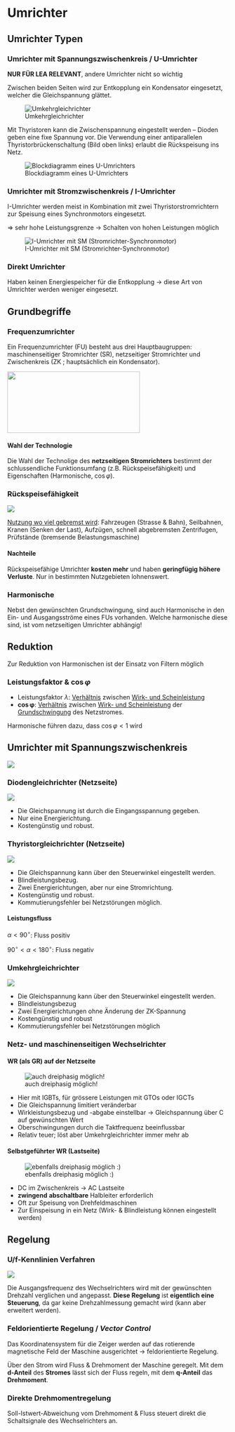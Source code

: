 # Umrichter

## Umrichter Typen

### Umrichter mit Spannungszwischenkreis / U-Umrichter

::: {.callout-important appearance="minimal"}
**NUR FÜR LEA RELEVANT**, andere Umrichter nicht so wichtig
:::

Zwischen beiden Seiten wird zur Entkopplung ein Kondensator eingesetzt, welcher die Gleichspannung glättet.

![Umkehrgleichrichter](images/paste-85.png)

Mit Thyristoren kann die Zwischenspannung eingestellt werden -- Dioden geben eine fixe Spannung vor. Die Verwendung einer antiparallelen Thyristorbrückenschaltung (Bild oben links) erlaubt die Rückspeisung ins Netz.

![Blockdiagramm eines U-Umrichters](images/paste-83.png)

### Umrichter mit Stromzwischenkreis / I-Umrichter

I-Umrichter werden meist in Kombination mit zwei Thyristorstromrichtern zur Speisung eines Synchronmotors eingesetzt.

$\Rightarrow$ sehr hohe Leistungsgrenze $\rightarrow$ Schalten von hohen Leistungen möglich

![I-Umrichter mit SM (Stromrichter-Synchronmotor)](images/paste-84.png)

### Direkt Umrichter

Haben keinen Energiespeicher für die Entkopplung $\rightarrow$ diese Art von Umrichter werden weniger eingesetzt.

## Grundbegriffe

### Frequenzumrichter

Ein Frequenzumrichter (FU) besteht aus drei Hauptbaugruppen: \circled{1} maschinenseitiger Stromrichter (SR), \circled{2} netzseitiger Stromrichter und \circled{3} Zwischenkreis (ZK ; hauptsächlich ein Kondensator).

![](images/paste-87.png){width="8cm" height="3.7cm"}

::: callout-important
#### Wahl der Technologie

Die Wahl der Technolige des **netzseitigen Stromrichters** bestimmt der schlussendliche Funktionsumfang (z.B. Rückspeisefähigkeit) und Eigenschaften (Harmonische, $\cos\varphi$).
:::

### Rückspeisefähigkeit

![](images/paste-86.png)

[Nutzung wo viel gebremst wird]{.underline}: Fahrzeugen (Strasse & Bahn), Seilbahnen, Kranen (Senken der Last), Aufzügen, schnell abgebremsten Zentrifugen, Prüfstände (bremsende Belastungsmaschine)

::: callout-caution
#### Nachteile

Rückspeisefähige Umrichter **kosten mehr** und haben **geringfügig höhere Verluste**. Nur in bestimmten Nutzgebieten lohnenswert.
:::

### Harmonische

Nebst den gewünschten Grundschwingung, sind auch Harmonische in den Ein- und Ausgangsströme eines FUs vorhanden. Welche harmonische diese sind, ist vom netzseitigen Umrichter abhängig!

::: callout-tip
## Reduktion

Zur Reduktion von Harmonischen ist der Einsatz von Filtern möglich
:::

### Leistungsfaktor & $\cos\varphi$

-   Leistungsfaktor $\lambda$: [Verhältnis]{.underline} zwischen [Wirk- und Scheinleistung]{.underline}
-   $\mathbf{\cos\varphi}$: [Verhältnis]{.underline} zwischen [Wirk- und Scheinleistung]{.underline} der [Grundschwingung]{.underline} des Netzstromes.

::: callout-important
Harmonische führen dazu, dass $\cos\varphi< 1$ wird
:::

## Umrichter mit Spannungszwischenkreis

```{=latex}
\end{multicols}
```
![](images/paste-88.png)

```{=tex}
\begin{multicols}{2}
```
### Diodengleichrichter (Netzseite)

![](images/umrichter/diodengleichrichter.png)

-   Die Gleichspannung ist durch die Eingangsspannung gegeben.
-   Nur eine Energierichtung.
-   Kostengünstig und robust.

### Thyristorgleichrichter (Netzseite)

![](images/umrichter/thyristorgleichrichter.png)

-   Die Gleichspannung kann über den Steuerwinkel eingestellt werden.
-   Blindleistungsbezug.
-   Zwei Energierichtungen, aber nur eine Stromrichtung.
-   Kostengünstig und robust.
-   Kommutierungsfehler bei Netzstörungen möglich.

::: callout-note
#### Leistungsfluss

$\alpha < 90^\circ$: Fluss positiv

$90^\circ<\alpha <180^\circ$: Fluss negativ
:::

### Umkehrgleichrichter

![](images/umrichter/umkehrgleichrichter.png)

-   Die Gleichspannung kann über den Steuerwinkel eingestellt werden.
-   Blindleistungsbezug
-   Zwei Energierichtungen ohne Änderung der ZK-Spannung
-   Kostengünstig und robust
-   Kommutierungsfehler bei Netzstörungen möglich

### Netz- und maschinenseitigen Wechselrichter

#### WR (als GR) auf der Netzseite

![auch dreiphasig möglich!](images/paste-89.png)

-   Hier mit IGBTs, für grössere Leistungen mit GTOs oder IGCTs
-   Die Gleichspannung limitiert veränderbar
-   Wirkleistungsbezug und -abgabe einstellbar $\rightarrow$ Gleichspannung über C auf gewünschten Wert
-   Oberschwingungen durch die Taktfrequenz beeinflussbar
-   Relativ teuer; löst aber Umkehrgleichrichter immer mehr ab

#### Selbstgeführter WR (Lastseite)

![ebenfalls dreiphasig möglich :)](images/paste-90.png)

-   DC im Zwischenkreis $\rightarrow$ AC Lastseite
-   **zwingend** **abschaltbare** Halbleiter erforderlich
-   Oft zur Speisung von Drehfeldmaschinen
-   Zur Einspeisung in ein Netz (Wirk- & Blindleistung können eingestellt werden)

## Regelung

### U/f-Kennlinien Verfahren

![](images/paste-91.png)

Die Ausgangsfrequenz des Wechselrichters wird mit der gewünschten Drehzahl verglichen und angepasst. **Diese Regelung** ist **eigentlich eine Steuerung**, da gar keine Drehzahlmessung gemacht wird (kann aber erweitert werden).

### Feldorientierte Regelung / *Vector Control*

Das Koordinatensystem für die Zeiger werden auf das rotierende magnetische Feld der Maschine ausgerichtet $\rightarrow$ feldorientierte Regelung.

Über den Strom wird Fluss & Drehmoment der Maschine geregelt. Mit dem **d-Anteil** des **Stromes** lässt sich der Fluss regeln, mit dem **q-Anteil** das **Drehmoment**.

### Direkte Drehmomentregelung

Soll-Istwert-Abweichung vom Drehmoment & Fluss steuert direkt die Schaltsignale des Wechselrichters an.